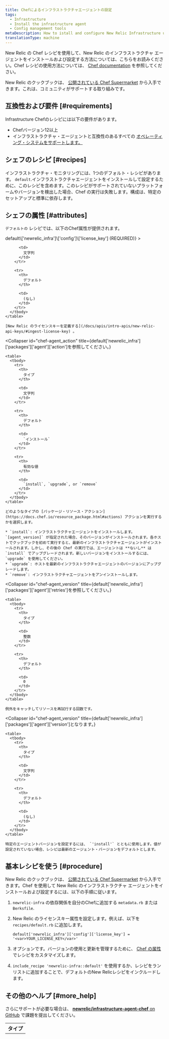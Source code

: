 ```yaml
---
title: Chefによるインフラストラクチャエージェントの設定
tags:
  - Infrastructure
  - Install the infrastructure agent
  - Config management tools
metaDescription: How to istall and configure New Relic Infrastructure using Chef.
translationType: machine
---
```


New Relic の Chef レシピを使用して、New Relic のインフラストラクチャ エージェントをインストールおよび設定する方法については、こちらをお読みください。Chef レシピの使用方法については、 [Chef documentation](https://www.chef.io/solutions/infrastructure-automation/) を参照してください。

New Relic のクックブックは、 [公開されている Chef Supermarket](https://supermarket.chef.io/cookbooks/newrelic-infra) から入手できます。これは、コミュニティがサポートする取り組みです。

## 互換性および要件 [#requirements]

Infrastructure Chefのレシピには以下の要件があります。

* Chefバージョン12以上
* インフラストラクチャ・エージェントと互換性のあるすべての [オペレーティング・システムをサポートします。](/docs/infrastructure/new-relic-infrastructure/getting-started/compatibility-requirements-new-relic-infrastructure#operating-systems)

## シェフのレシピ [#recipes]

インフラストラクチャ・モニタリングには、1つのデフォルト・レシピがあります。 `default`.インフラストラクチャエージェントをインストールして設定するために、このレシピを含めます。このレシピがサポートされていないプラットフォームやバージョンを検出した場合、Chef の実行は失敗します。構成は、特定のセットアップと標準に依存します。

## シェフの属性 [#attributes]

`デフォルトの` レシピでは、以下のChef属性が提供されます。

<CollapserGroup>
  <Collapser
    id="chef-license_key"
    title={<><InlineCode>default\['newrelic_infra']\['config']\['license_key']</InlineCode> (REQUIRED)</>}
  >
    <table>
      <tbody>
        <tr>
          <th>
            タイプ
          </th>

          <td>
            文字列
          </td>
        </tr>

        <tr>
          <th>
            デフォルト
          </th>

          <td>
            (なし)
          </td>
        </tr>
      </tbody>
    </table>

    [New Relic のライセンスキーを定義する](/docs/apis/intro-apis/new-relic-api-keys/#ingest-license-key) 。
  </Collapser>

  <Collapser
    id="chef-agent_action"
    title={<InlineCode>default\['newrelic_infra']\['packages']\['agent']\['action']を参照してください。</InlineCode>}
  >
    <table>
      <tbody>
        <tr>
          <th>
            タイプ
          </th>

          <td>
            文字列
          </td>
        </tr>

        <tr>
          <th>
            デフォルト
          </th>

          <td>
            `インストール`
          </td>
        </tr>

        <tr>
          <th>
            有効な値
          </th>

          <td>
            `install`, `upgrade`, or `remove`
          </td>
        </tr>
      </tbody>
    </table>

    どのようなタイプの [パッケージ・リソース・アクション](https://docs.chef.io/resource_package.html#actions) アクションを実行するかを選択します。

    * `install`: インフラストラクチャエージェントをインストールします。 `[agent_version]` が指定された場合、そのバージョンがインストールされます。各ホストでクックブックを初めて実行すると、最新のインフラストラクチャエージェントがインストールされます。しかし、その後の Chef の実行では、エージェントは **ないし** は `install` でアップグレードされます。新しいバージョンをインストールするには、 `upgrade` を使用してください。
    * `upgrade`: ホストを最新のインフラストラクチャエージェントのバージョンにアップグレードします。
    * `remove`: インフラストラクチャエージェントをアンインストールします。
  </Collapser>

  <Collapser
    id="chef-agent_version"
    title={<InlineCode>default\['newrelic_infra']\['packages']\['agent']\['retries']を参照してください。</InlineCode>}
  >
    <table>
      <tbody>
        <tr>
          <th>
            タイプ
          </th>

          <td>
            整数
          </td>
        </tr>

        <tr>
          <th>
            デフォルト
          </th>

          <td>
            0
          </td>
        </tr>
      </tbody>
    </table>

    例外をキャッチしてリソースを再試行する回数です。
  </Collapser>

  <Collapser
    id="chef-agent_version"
    title={<InlineCode>default\['newrelic_infra']\['packages']\['agent']\['version']となります。</InlineCode>}
  >
    <table>
      <tbody>
        <tr>
          <th>
            タイプ
          </th>

          <td>
            文字列
          </td>
        </tr>

        <tr>
          <th>
            デフォルト
          </th>

          <td>
            (なし)
          </td>
        </tr>
      </tbody>
    </table>

    特定のエージェントバージョンを設定するには、 `'install'` とともに使用します。値が設定されていない場合、レシピは最新のエージェント・バージョンをデフォルトとします。
  </Collapser>
</CollapserGroup>

## 基本レシピを使う [#procedure]

New Relic のクックブックは、 [公開されている Chef Supermarket](https://supermarket.chef.io/cookbooks/newrelic-infra) から入手できます。Chef を使用して New Relic のインフラストラクチャ エージェントをインストールおよび設定するには、以下の手順に従います。

1. `newrelic-infra` の依存関係を自分のChefに追加する `metadata.rb` または `Berksfile`.

2. New Relic のライセンスキー属性を設定します。例えば、以下を `recipes/default.rb` に追加します。

   ```
   default['newrelic_infra']['config']['license_key'] = '<var>YOUR_LICENSE_KEY</var>'
   ```

3. オプションです。バージョンの使用と更新を管理するために、 [Chef の属性](#attributes) でレシピをカスタマイズします。

4. `include_recipe 'newrelic-infra::default'` を使用するか、レシピをランリストに追加することで、デフォルトのNew Relicレシピをインクルードします。

## その他のヘルプ [#more_help]

さらにサポートが必要な場合は、 [**newrelic/infrastructure-agent-chef** on GitHub](https://github.com/newrelic/infrastructure-agent-chef/issues) で課題を提出してください。